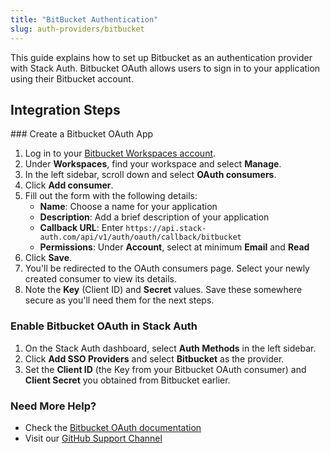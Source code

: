 ```yaml
---
title: "BitBucket Authentication"
slug: auth-providers/bitbucket
---
```


This guide explains how to set up Bitbucket as an authentication provider with Stack Auth. Bitbucket OAuth allows users to sign in to your application using their Bitbucket account.


## Integration Steps

<Steps>
  ### Create a Bitbucket OAuth App
  
  1. Log in to your [Bitbucket Workspaces account](https://bitbucket.org/account/workspaces/).
  2. Under **Workspaces**, find your workspace and select **Manage**.
  3. In the left sidebar, scroll down and select **OAuth consumers**.
  4. Click **Add consumer**.
  5. Fill out the form with the following details:
     - **Name**: Choose a name for your application
     - **Description**: Add a brief description of your application
     - **Callback URL**: Enter `https://api.stack-auth.com/api/v1/auth/oauth/callback/bitbucket`
     - **Permissions**: Under **Account**, select at minimum **Email** and **Read**
  6. Click **Save**.
  7. You'll be redirected to the OAuth consumers page. Select your newly created consumer to view its details.
  8. Note the **Key** (Client ID) and **Secret** values. Save these somewhere secure as you'll need them for the next steps.
  
  ### Enable Bitbucket OAuth in Stack Auth
  
  1. On the Stack Auth dashboard, select **Auth Methods** in the left sidebar.
  2. Click **Add SSO Providers** and select **Bitbucket** as the provider.
  3. Set the **Client ID** (the Key from your Bitbucket OAuth consumer) and **Client Secret** you obtained from Bitbucket earlier.
</Steps>

### Need More Help?

- Check the [Bitbucket OAuth documentation](https://developer.atlassian.com/cloud/bitbucket/oauth-2/)
- Visit our [GitHub Support Channel](https://github.stack-auth.com)
